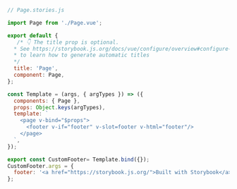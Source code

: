 ```js
// Page.stories.js

import Page from './Page.vue';

export default {
   /* 👇 The title prop is optional.
  * See https://storybook.js.org/docs/vue/configure/overview#configure-story-loading
  * to learn how to generate automatic titles
  */
  title: 'Page',
  component: Page,
};

const Template = (args, { argTypes }) => ({
  components: { Page },
  props: Object.keys(argTypes),
  template: `
    <page v-bind="$props">
      <footer v-if="footer" v-slot=footer v-html="footer"/>
    </page>
  `,
});

export const CustomFooter= Template.bind({});
CustomFooter.args = {
  footer: '<a href="https://storybook.js.org/">Built with Storybook</a>',
};
```